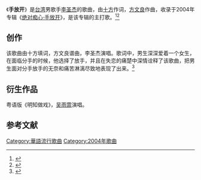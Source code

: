 《'''手放开'''》是[[台湾|台湾]]男歌手[[李圣杰|李圣杰]]的歌曲，由[[十方|十方]]作词，[[方文良|方文良]]作曲，收录于2004年专辑《[[绝对痴心·手放开|绝对痴心·手放开]]》，是该专辑的主打歌。<ref>{{cite web |url=http://ent.sina.com.cn/y/o/2004-12-30/1715615358.html |title=专辑：李圣杰--《绝对痴心-手放开》 |date=2004-12-30 |accessdate=2014-11-22|work=新浪|archive-date=2014-11-29 |archive-url=https://web.archive.org/web/20141129034733/http://ent.sina.com.cn/y/o/2004-12-30/1715615358.html |dead-url=no }}</ref><ref>{{cite web|url= http://ent.sina.com.cn/y/2006-07-18/10591162346.html|title=情歌王子李圣杰在《手放开》后《很想说》|date=2006-07-18|accessdate=2014-11-22|work=新浪|archive-date= 2014-11-29|archive-url= https://web.archive.org/web/20141129034738/http://ent.sina.com.cn/y/2006-07-18/10591162346.html|dead-url= no}}</ref>

==创作==
该歌曲由十方填词，方文良谱曲，李圣杰演唱。歌词中，男生深深爱着一个女生，在面临分手的时候，他选择了放手，并且在失恋的痛楚中深情诠释了该歌曲，把男生面对分手放手的无奈和痛苦淋漓尽致地表现了出来。<ref>{{cite news |url=http://enjoy.eastday.com/eastday/enjoy/tj/dftb/userobject1ai688332.html |title=李圣杰《手放开》|date=2008-08-09|accessdate=2014-11-22 |work=东方网 |archive-url=https://web.archive.org/web/20160304204153/http://enjoy.eastday.com/eastday/enjoy/tj/dftb/userobject1ai688332.html |archive-date=2016-03-04 |dead-url=yes }}</ref>

==衍生作品==
粤语版《明知做戏》，[[吴雨霏|吴雨霏]]演唱。

==参考文献==
{{reflist}}

{{DEFAULTSORT:Shou手放开}}
[[Category:華語流行歌曲|Category:華語流行歌曲]]
[[Category:2004年歌曲|Category:2004年歌曲]]